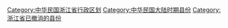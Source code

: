 [[Category:中华民国浙江省行政区划|Category:中华民国浙江省行政区划]]
[[Category:中华民国大陆时期县份|Category:中华民国大陆时期县份]]
[[Category:浙江省已撤消的县份|Category:浙江省已撤消的县份]]